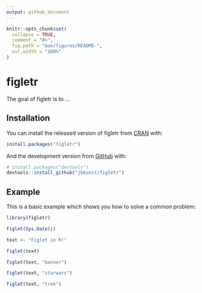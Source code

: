 ```yaml
---
output: github_document
---
```


<!-- README.md is generated from README.Rmd. Please edit that file -->

```r
knitr::opts_chunk$set(
  collapse = TRUE,
  comment = "#>",
  fig.path = "man/figures/README-",
  out.width = "100%"
)
```

# figletr

<!-- badges: start -->
<!-- badges: end -->

The goal of figletr is to ...

## Installation

You can install the released version of figletr from [CRAN](https://CRAN.R-project.org) with:

``` r
install.packages("figletr")
```

And the development version from [GitHub](https://github.com/) with:

``` r
# install.packages("devtools")
devtools::install_github("jbkunst/figletr")
```
## Example

This is a basic example which shows you how to solve a common problem:

```r
library(figletr)

figlet(Sys.Date())

text <- "Figlet in R!"

figlet(text)

figlet(text, "banner")

figlet(text, "starwars")

figlet(text, "trek")

```




